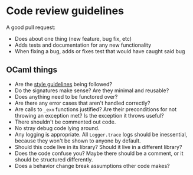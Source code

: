 
# Code review guidelines

A good pull request:

- Does about one thing (new feature, bug fix, etc)
- Adds tests and documentation for any new functionality
- When fixing a bug, adds or fixes test that would have caught said bug

## OCaml things

- Are the [style guidelines](../style-guide) being followed?
- Do the signatures make sense? Are they minimal and reusable?
- Does anything need to be functored over?
- Are there any error cases that aren't handled correctly?
- Are calls to `_exn` functions justified? Are their preconditions for not
  throwing an exception met? Is the exception it throws useful?
- There shouldn't be commented out code.
- No stray debug code lying around.
- Any logging is appropriate. All `Logger.trace` logs should be inessential,
  because they won't be shown to anyone by default.
- Should this code live in its library? Should it live in a different library?
- Does the code confuse you? Maybe there should be a comment, or it should be
  structured differently.
- Does a behavior change break assumptions other code makes?
